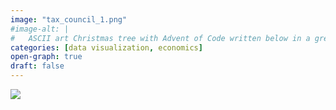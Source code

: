 ```yaml
---
image: "tax_council_1.png"
#image-alt: |
#	ASCII art Christmas tree with Advent of Code written below in a green monospace font.
categories: [data visualization, economics]
open-graph: true
draft: false
---
```


![](tax_council_1.png){fig-alt="A time-series graph showing revenue, fund balance, and expenditures in Kansas from 1991 to 2019."}

